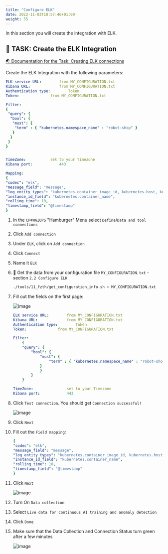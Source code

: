 ```yaml
---
title: "Configure ELK"
date: 2022-11-03T10:57:46+01:00
weight: 55
---
```





In this section you will create the integration with ELK.



## 🚀 TASK: Create the ELK Integration

<a href="https://www.ibm.com/docs/en/cloud-paks/cloud-pak-watson-aiops/3.5.0?topic=connections-elk" target="_blank" >🌏 Documentation for the Task: Creating ELK connections</a>


Create the ELK Integration with the following parameters:


```yaml
ELK service URL: 		from MY_CONFIGURATION.txt
Kibana URL: 			from MY_CONFIGURATION.txt
Authentication type: 		Token
Token: 				from MY_CONFIGURATION.txt

Filter:
{
 "query": {
  "bool": {
   "must": {
    "term" : { "kubernetes.namespace_name" : "robot-shop" }
   }
  }
 }
}


TimeZone:			set to your Timezone	
Kibana port: 			443

Mapping:
{ 
"codec": "elk",
"message_field": "message",
"log_entity_types": "kubernetes.container_image_id, kubernetes.host, kubernetes.pod_name, kubernetes.namespace_name",
"instance_id_field": "kubernetes.container_name",
"rolling_time": 10,
"timestamp_field": "@timestamp"
}
```




<Accordion>
<AccordionItem title="💡 Need Help?">

1. In the `CP4WAIOPS` "Hamburger" Menu select `Define`/`Data and tool connections`
1. Click `Add connection`
1. Under `ELK`, click on `Add connection`
1. Click `Connect`
1. Name it `ELK`
1. 🔎 Get the data from your configuration file `MY_CONFIGURATION.txt` - section  `2.2 Configure ELK` 

    ```bash
    ./tools/11_fzth/get_configuration_info.sh > MY_CONFIGURATION.txt
    ```

1. Fill out the fields on the first page:

	![image](/images/25_elk.png)

	```yaml
	ELK service URL: 		from MY_CONFIGURATION.txt
	Kibana URL: 			from MY_CONFIGURATION.txt
	Authentication type: 		Token
	Token: 				from MY_CONFIGURATION.txt

	Filter:
		{
		"query": {
			"bool": {
				"must": {
					"term" : { "kubernetes.namespace_name" : "robot-shop" }
				}
				}
			}
		}

	TimeZone:				set to your Timezone	
	Kibana port: 			443
	```

1. Click `Test connection`. You should get `Connection successful!`

	![image](/images/26_elk.png)

1. Click `Next`

1. Fill out the `Field mapping`:

    ```yaml
	{ 
	"codec": "elk",
	"message_field": "message",
	"log_entity_types": "kubernetes.container_image_id, kubernetes.host, kubernetes.pod_name, kubernetes.namespace_name",
	"instance_id_field": "kubernetes.container_name",
	"rolling_time": 10,
	"timestamp_field": "@timestamp"
	}
    ```

1. Click `Next`

	![image](/images/27_elk.png)

1. Turn On `Data collection`

1. Select `Live data for continuous AI training and anomaly detection`

1. Click `Done`

1. Make sure that the Data Collection and Connection Status turn green after a few minutes

	![image](/images/28_elk.png)

</AccordionItem>
</Accordion>

